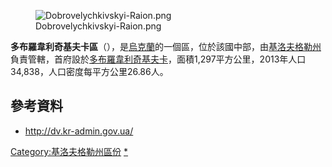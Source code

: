 [[Image:Dobrovelychkivskyi-Raion.png|right]]

{{Coord|48|22|10|N|31|9|48|E|display=title}}

'''多布羅韋利奇基夫卡區'''（{{lang-uk|Добровеличківський район}}），是[[烏克蘭|烏克蘭]]的一個區，位於該國中部，由[[基洛夫格勒州|基洛夫格勒州]]負責管轄，首府設於[[多布羅韋利奇基夫卡|多布羅韋利奇基夫卡]]，面積1,297平方公里，2013年人口34,838，人口密度每平方公里26.86人。

==參考資料==
* http://dv.kr-admin.gov.ua/{{Wayback|url=http://dv.kr-admin.gov.ua/ |date=20131215065746 }}

{{DEFAULTSORT:Добровеличківський район}}
[[Category:基洛夫格勒州區份|Category:基洛夫格勒州區份]]
[[Category:多布羅韋利奇基夫卡區|*]]


{{Kirovohrad-geo-stub}}
